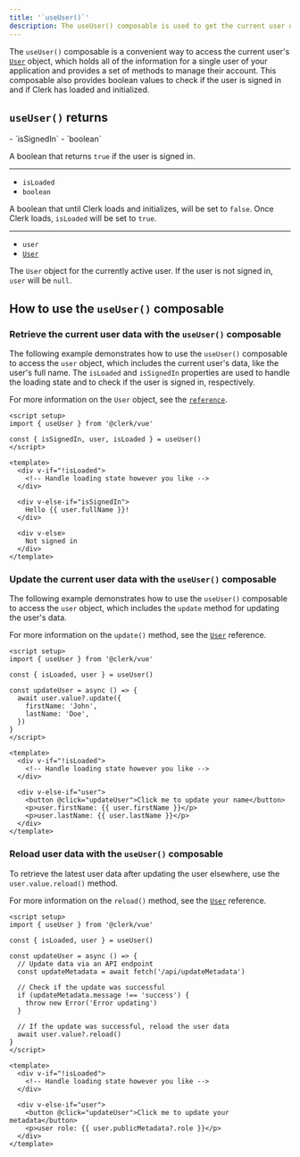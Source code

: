 ```yaml
---
title: '`useUser()`'
description: The useUser() composable is used to get the current user object and to update the user's data on the client-side.
---
```


The `useUser()` composable is a convenient way to access the current user's [`User`](/docs/references/javascript/user/user) object, which holds all of the information for a single user of your application and provides a set of methods to manage their account. This composable also provides boolean values to check if the user is signed in and if Clerk has loaded and initialized.

## `useUser()` returns

<Properties>
  - `isSignedIn`
  - `boolean`

  A boolean that returns `true` if the user is signed in.

  ---

  - `isLoaded`
  - `boolean`

  A boolean that until Clerk loads and initializes, will be set to `false`. Once Clerk loads, `isLoaded` will be set to `true`.

  ---

  - `user`
  - [`User`](/docs/references/javascript/user/user)

  The `User` object for the currently active user. If the user is not signed in, `user` will be `null`.
</Properties>

## How to use the `useUser()` composable

### Retrieve the current user data with the `useUser()` composable

The following example demonstrates how to use the `useUser()` composable to access the `user` object, which includes the current user's data, like the user's full name. The `isLoaded` and `isSignedIn` properties are used to handle the loading state and to check if the user is signed in, respectively.

For more information on the `User` object, see the [`reference`](/docs/references/javascript/user/user).

```vue {{ filename: 'home.vue' }}
<script setup>
import { useUser } from '@clerk/vue'

const { isSignedIn, user, isLoaded } = useUser()
</script>

<template>
  <div v-if="!isLoaded">
    <!-- Handle loading state however you like -->
  </div>

  <div v-else-if="isSignedIn">
    Hello {{ user.fullName }}!
  </div>

  <div v-else>
    Not signed in
  </div>
</template>
```

### Update the current user data with the `useUser()` composable

The following example demonstrates how to use the `useUser()` composable to access the `user` object, which includes the `update` method for updating the user's data.

For more information on the `update()` method, see the [`User`](/docs/references/javascript/user/user#update) reference.

```vue {{ filename: 'home.vue' }}
<script setup>
import { useUser } from '@clerk/vue'

const { isLoaded, user } = useUser()

const updateUser = async () => {
  await user.value?.update({
    firstName: 'John',
    lastName: 'Doe',
  })
}
</script>

<template>
  <div v-if="!isLoaded">
    <!-- Handle loading state however you like -->
  </div>

  <div v-else-if="user">
    <button @click="updateUser">Click me to update your name</button>
    <p>user.firstName: {{ user.firstName }}</p>
    <p>user.lastName: {{ user.lastName }}</p>
  </div>
</template>
```

### Reload user data with the `useUser()` composable

To retrieve the latest user data after updating the user elsewhere, use the `user.value.reload()` method.

For more information on the `reload()` method, see the [`User`](/docs/references/javascript/user/user#reload) reference.

```vue {{ filename: 'home.vue' }}
<script setup>
import { useUser } from '@clerk/vue'

const { isLoaded, user } = useUser()

const updateUser = async () => {
  // Update data via an API endpoint
  const updateMetadata = await fetch('/api/updateMetadata')

  // Check if the update was successful
  if (updateMetadata.message !== 'success') {
    throw new Error('Error updating')
  }

  // If the update was successful, reload the user data
  await user.value?.reload()
}
</script>

<template>
  <div v-if="!isLoaded">
    <!-- Handle loading state however you like -->
  </div>

  <div v-else-if="user">
    <button @click="updateUser">Click me to update your metadata</button>
    <p>user role: {{ user.publicMetadata?.role }}</p>
  </div>
</template>
```
